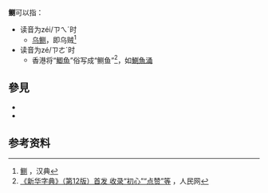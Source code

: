 {{Wiktionary|鰂}}
'''鲗'''可以指：
*读音为zéi/ㄗㄟˊ时
**[[乌鲗|乌鲗]]，即乌贼<ref>[https://www.zdic.net/hans/鲗 鲗] {{Wayback|url=https://www.zdic.net/hans/%E9%B2%97 |date=20201123231738 }}，汉典</ref>
*读音为zé/ㄗㄜˊ时
**香港将“[[鲫鱼|鲫鱼]]”俗写成“鲗鱼”<ref>[http://book.people.com.cn/n1/2020/0810/c68880-31817226.html 《新华字典》（第12版）首发 收录“初心”“点赞”等] {{Wayback|url=http://book.people.com.cn/n1/2020/0810/c68880-31817226.html |date=20200927014554 }}，人民网</ref>，如[[鰂魚涌|鰂魚涌]]

== 參見 ==
* {{Lookfrom|鰂}}
* {{Intitle|鰂}}

==参考资料==
{{reflist}}

{{Disambiguation|cat=一字消歧义}}